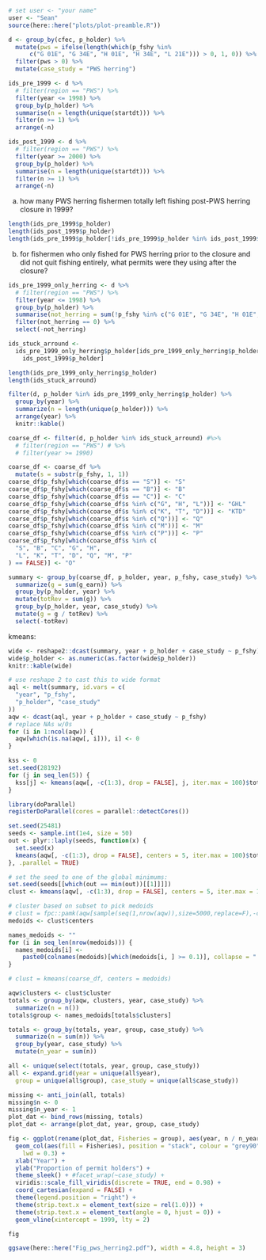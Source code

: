 ```r
# set user <- "your name"
user <- "Sean"
source(here::here("plots/plot-preamble.R"))
```

```r
d <- group_by(cfec, p_holder) %>%
  mutate(pws = ifelse(length(which(p_fshy %in%
      c("G 01E", "G 34E", "H 01E", "H 34E", "L 21E"))) > 0, 1, 0)) %>%
  filter(pws > 0) %>%
  mutate(case_study = "PWS herring")
```

```r
ids_pre_1999 <- d %>%
  # filter(region == "PWS") %>%
  filter(year <= 1998) %>%
  group_by(p_holder) %>%
  summarise(n = length(unique(startdt))) %>%
  filter(n >= 1) %>%
  arrange(-n)

ids_post_1999 <- d %>%
  # filter(region == "PWS") %>%
  filter(year >= 2000) %>%
  group_by(p_holder) %>%
  summarise(n = length(unique(startdt))) %>%
  filter(n >= 1) %>%
  arrange(-n)
```

a. how many PWS herring fishermen totally left fishing post-PWS herring closure in 1999?

```r
length(ids_pre_1999$p_holder)
length(ids_post_1999$p_holder)
length(ids_pre_1999$p_holder[!ids_pre_1999$p_holder %in% ids_post_1999$p_holder])
```

b. for fishermen who only fished for PWS herring prior to the closure and did not quit fishing entirely, what permits were they using after the closure?

```r
ids_pre_1999_only_herring <- d %>%
  # filter(region == "PWS") %>%
  filter(year <= 1998) %>%
  group_by(p_holder) %>%
  summarise(not_herring = sum(!p_fshy %in% c("G 01E", "G 34E", "H 01E", "H 34E", "L 21E"))) %>%
  filter(not_herring == 0) %>%
  select(-not_herring)

ids_stuck_arround <-
  ids_pre_1999_only_herring$p_holder[ids_pre_1999_only_herring$p_holder %in%
    ids_post_1999$p_holder]

length(ids_pre_1999_only_herring$p_holder)
length(ids_stuck_arround)
```

```r
filter(d, p_holder %in% ids_pre_1999_only_herring$p_holder) %>%
  group_by(year) %>%
  summarize(n = length(unique(p_holder))) %>%
  arrange(year) %>%
  knitr::kable()
```

```r
coarse_df <- filter(d, p_holder %in% ids_stuck_arround) #%>%
  # filter(region == "PWS") # %>%
  # filter(year >= 1990)

coarse_df <- coarse_df %>%
  mutate(s = substr(p_fshy, 1, 1))
coarse_df$p_fshy[which(coarse_df$s == "S")] <- "S"
coarse_df$p_fshy[which(coarse_df$s == "B")] <- "B"
coarse_df$p_fshy[which(coarse_df$s == "C")] <- "C"
coarse_df$p_fshy[which(coarse_df$s %in% c("G", "H", "L"))] <- "GHL"
coarse_df$p_fshy[which(coarse_df$s %in% c("K", "T", "D"))] <- "KTD"
coarse_df$p_fshy[which(coarse_df$s %in% c("Q"))] <- "Q"
coarse_df$p_fshy[which(coarse_df$s %in% c("M"))] <- "M"
coarse_df$p_fshy[which(coarse_df$s %in% c("P"))] <- "P"
coarse_df$p_fshy[which(coarse_df$s %in% c(
  "S", "B", "C", "G", "H",
  "L", "K", "T", "D", "Q", "M", "P"
) == FALSE)] <- "O"

summary <- group_by(coarse_df, p_holder, year, p_fshy, case_study) %>%
  summarize(g = sum(g_earn)) %>%
  group_by(p_holder, year) %>%
  mutate(totRev = sum(g)) %>%
  group_by(p_holder, year, case_study) %>%
  mutate(g = g / totRev) %>%
  select(-totRev)
```

kmeans:

```r
wide <- reshape2::dcast(summary, year + p_holder + case_study ~ p_fshy)
wide$p_holder <- as.numeric(as.factor(wide$p_holder))
knitr::kable(wide)

# use reshape 2 to cast this to wide format
aql <- melt(summary, id.vars = c(
  "year", "p_fshy",
  "p_holder", "case_study"
))
aqw <- dcast(aql, year + p_holder + case_study ~ p_fshy)
# replace NAs w/0s
for (i in 1:ncol(aqw)) {
  aqw[which(is.na(aqw[, i])), i] <- 0
}

kss <- 0
set.seed(28192)
for (j in seq_len(5)) {
  kss[j] <- kmeans(aqw[, -c(1:3), drop = FALSE], j, iter.max = 100)$tot.withinss
}

library(doParallel)
registerDoParallel(cores = parallel::detectCores())

set.seed(25481)
seeds <- sample.int(1e4, size = 50)
out <- plyr::laply(seeds, function(x) {
  set.seed(x)
  kmeans(aqw[, -c(1:3), drop = FALSE], centers = 5, iter.max = 100)$tot.withinss
}, .parallel = TRUE)

# set the seed to one of the global minimums:
set.seed(seeds[[which(out == min(out))[[1]]]])
clust <- kmeans(aqw[, -c(1:3), drop = FALSE], centers = 5, iter.max = 100)

# cluster based on subset to pick medoids
# clust = fpc::pamk(aqw[sample(seq(1,nrow(aqw)),size=5000,replace=F),-c(1:3)])
medoids <- clust$centers

names_medoids <- ""
for (i in seq_len(nrow(medoids))) {
  names_medoids[i] <-
    paste0(colnames(medoids)[which(medoids[i, ] >= 0.1)], collapse = ":")
}

# clust = kmeans(coarse_df, centers = medoids)

aqw$clusters <- clust$cluster
totals <- group_by(aqw, clusters, year, case_study) %>%
  summarize(n = n())
totals$group <- names_medoids[totals$clusters]

totals <- group_by(totals, year, group, case_study) %>%
  summarize(n = sum(n)) %>%
  group_by(year, case_study) %>%
  mutate(n_year = sum(n))

all <- unique(select(totals, year, group, case_study))
all <- expand.grid(year = unique(all$year),
  group = unique(all$group), case_study = unique(all$case_study))

missing <- anti_join(all, totals)
missing$n <- 0
missing$n_year <- 1
plot_dat <- bind_rows(missing, totals)
plot_dat <- arrange(plot_dat, year, group, case_study)

fig <- ggplot(rename(plot_dat, Fisheries = group), aes(year, n / n_year)) +
  geom_col(aes(fill = Fisheries), position = "stack", colour = "grey90",
    lwd = 0.3) +
  xlab("Year") +
  ylab("Proportion of permit holders") +
  theme_sleek() + #facet_wrap(~case_study) +
  viridis::scale_fill_viridis(discrete = TRUE, end = 0.98) +
  coord_cartesian(expand = FALSE) +
  theme(legend.position = "right") +
  theme(strip.text.x = element_text(size = rel(1.0))) +
  theme(strip.text.x = element_text(angle = 0, hjust = 0)) +
  geom_vline(xintercept = 1999, lty = 2)

fig

ggsave(here::here("Fig_pws_herring2.pdf"), width = 4.8, height = 3)
```

